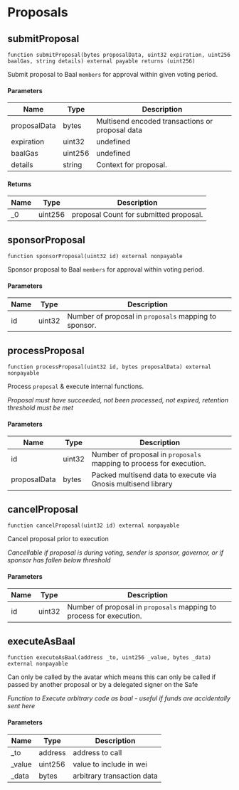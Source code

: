# Proposals

## submitProposal

```solidity
function submitProposal(bytes proposalData, uint32 expiration, uint256 baalGas, string details) external payable returns (uint256)
```

Submit proposal to Baal `members` for approval within given voting period.



#### Parameters

| Name | Type | Description |
|---|---|---|
| proposalData | bytes | Multisend encoded transactions or proposal data |
| expiration | uint32 | undefined |
| baalGas | uint256 | undefined |
| details | string | Context for proposal. |

#### Returns

| Name | Type | Description |
|---|---|---|
| _0 | uint256 | proposal Count for submitted proposal. |



## sponsorProposal

```solidity
function sponsorProposal(uint32 id) external nonpayable
```

Sponsor proposal to Baal `members` for approval within voting period.



#### Parameters

| Name | Type | Description |
|---|---|---|
| id | uint32 | Number of proposal in `proposals` mapping to sponsor. |



## processProposal

```solidity
function processProposal(uint32 id, bytes proposalData) external nonpayable
```

Process `proposal` &amp; execute internal functions.

*Proposal must have succeeded, not been processed, not expired, retention threshold must be met*

#### Parameters

| Name | Type | Description |
|---|---|---|
| id | uint32 | Number of proposal in `proposals` mapping to process for execution. |
| proposalData | bytes | Packed multisend data to execute via Gnosis multisend library |



## cancelProposal

```solidity
function cancelProposal(uint32 id) external nonpayable
```

Cancel proposal prior to execution

*Cancellable if proposal is during voting, sender is sponsor, governor, or if sponsor has fallen below threshold*

#### Parameters

| Name | Type | Description |
|---|---|---|
| id | uint32 | Number of proposal in `proposals` mapping to process for execution. |


## executeAsBaal

```solidity
function executeAsBaal(address _to, uint256 _value, bytes _data) external nonpayable
```

Can only be called by the avatar which means this can only be called if passed by another     proposal or by a delegated signer on the Safe

*Function to Execute arbitrary code as baal - useful if funds are accidentally sent here*

#### Parameters

| Name | Type | Description |
|---|---|---|
| _to | address | address to call |
| _value | uint256 | value to include in wei |
| _data | bytes | arbitrary transaction data |
